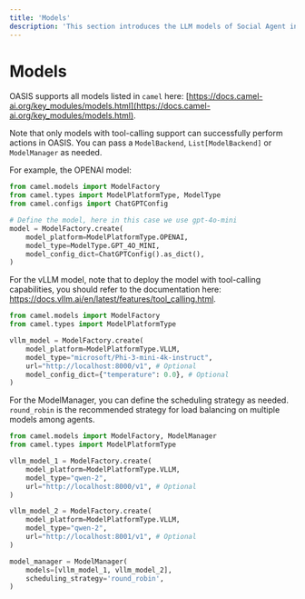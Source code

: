 ```yaml
---
title: 'Models'
description: 'This section introduces the LLM models of Social Agent in OASIS.'
---
```


# Models
OASIS supports all models listed in `camel` here: [https://docs.camel-ai.org/key_modules/models.html](https://docs.camel-ai.org/key_modules/models.html).

Note that only models with tool-calling support can successfully perform actions in OASIS.
You can pass a `ModelBackend`, `List[ModelBackend]` or `ModelManager` as needed.

For example, the OPENAI model:
```python
from camel.models import ModelFactory
from camel.types import ModelPlatformType, ModelType
from camel.configs import ChatGPTConfig

# Define the model, here in this case we use gpt-4o-mini
model = ModelFactory.create(
    model_platform=ModelPlatformType.OPENAI,
    model_type=ModelType.GPT_4O_MINI,
    model_config_dict=ChatGPTConfig().as_dict(),
)
```

For the vLLM model, note that to deploy the model with tool-calling capabilities, you should refer to the documentation here: https://docs.vllm.ai/en/latest/features/tool_calling.html.

```python
from camel.models import ModelFactory
from camel.types import ModelPlatformType

vllm_model = ModelFactory.create(
    model_platform=ModelPlatformType.VLLM,
    model_type="microsoft/Phi-3-mini-4k-instruct",
    url="http://localhost:8000/v1", # Optional
    model_config_dict={"temperature": 0.0}, # Optional
)
```

For the ModelManager, you can define the scheduling strategy as needed.
`round_robin` is the recommended strategy for load balancing on multiple models among agents.

```python
from camel.models import ModelFactory, ModelManager
from camel.types import ModelPlatformType

vllm_model_1 = ModelFactory.create(
    model_platform=ModelPlatformType.VLLM,
    model_type="qwen-2",
    url="http://localhost:8000/v1", # Optional
)

vllm_model_2 = ModelFactory.create(
    model_platform=ModelPlatformType.VLLM,
    model_type="qwen-2",
    url="http://localhost:8001/v1", # Optional
)

model_manager = ModelManager(
    models=[vllm_model_1, vllm_model_2],
    scheduling_strategy='round_robin',
)
```
